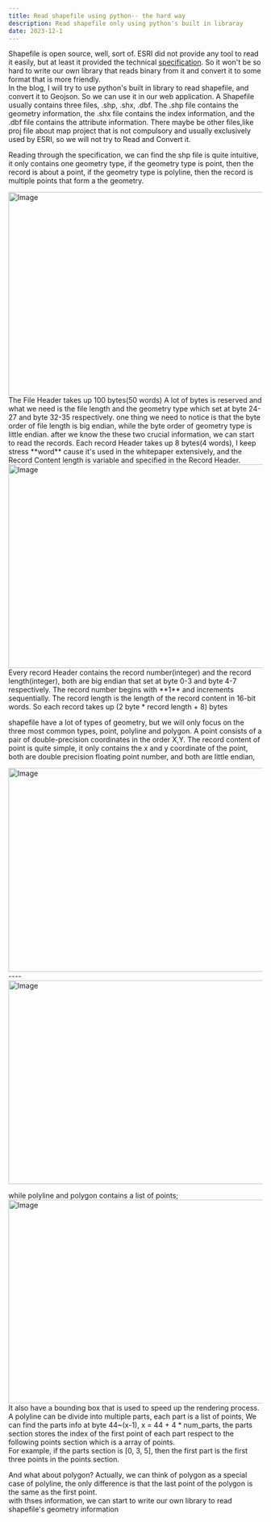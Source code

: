 ```yaml
---
title: Read shapefile using python-- the hard way
description: Read shapefile only using python's built in libraray
date: 2023-12-1
---
```


Shapefile is open source, well, sort of. ESRI did not provide any tool to read it easily, 
but at least it provided the technical 
[specification](https://www.esri.com/content/dam/esrisites/sitecore-archive/Files/Pdfs/library/whitepapers/pdfs/shapefile.pdf). 
So it won't be so hard to write our own library that reads binary from it and convert it to some format 
that is more friendly.  
In the blog, I will try to use python's built in library to read shapefile, and convert it to Geojson. 
So we can use it in our web application.
A Shapefile usually contains three files, .shp, .shx, .dbf. The .shp file contains the geometry information,
the .shx file contains the index information, and the .dbf file contains the attribute information.
There maybe be other files,like proj file about map project that is not compulsory and usually exclusively used by ESRI, so we will not try to Read and Convert it.  

Reading through the specification, we can find the shp file is quite intuitive, it only contains one geometry type,
if the geometry type is point, then the record is about a point, if the geometry type is polyline, 
then the record is multiple points that form a the geometry.  

<Image src="/shapefile1.png" width="718" height="404" alt="Image" />
The File Header takes up 100 bytes(50 words)
A lot of bytes is reserved and what we need is the file length and the geometry type which 
set at byte 24-27 and byte 32-35 respectively.
one thing we need to notice is that the byte order of file length is big endian, while the byte order of geometry type is little endian. 
after we know the these two crucial information, we can start to read the records.  
Each record Header takes up 8 bytes(4 words), I keep stress **word** cause it's used in the whitepaper extensively, and the Record Content length is variable and specified in the Record Header.  
<Image src='/recordHeader.png' width="718" height="404" alt="Image"/>
Every record Header contains the record number(integer) and the record length(integer), both are big endian that set at byte 0-3 and byte 4-7 respectively.
The record number begins with **1** and increments sequentially. The record length is the length of the record content in 16-bit words.
So each record takes up (2 byte * record length + 8) bytes

shapefile have a lot of types of geometry, but we will only focus on the three most common types, point, polyline and polygon.
A point consists of a pair of double-precision coordinates in the order X,Y.
The record content of point is quite simple, it only contains the x and y coordinate of the point, 
both are double precision floating point number, and both are little endian,

<Image src='/pointStructure.png' width='718' height="404" alt="Image"/>
----
<Image src="/PointStructure2.png" width='718' height="404" alt="Image"/>


while polyline and polygon contains a list of points;
<Image src="/polyline.png" width='718' height="404" alt="Image"/>
It also have a bounding box that is used to speed up the rendering process.
A polyline can be divide into multiple parts, each part is a list of points,
We can find the parts info at byte 44~(x-1), x = 44 + 4 * num_parts, the parts section stores the index of the first point of each part respect to
the following points section which is a array of points.  
For example, if the parts section is [0, 3, 5], then the first part is the first three points in the points section.

And what about polygon?
Actually, we can think of polygon as a special case of polyline, 
the only difference is that the last point of the polygon is the same as the first point.  
with thses information, we can start to write our own library to read shapefile's geometry information

```python











